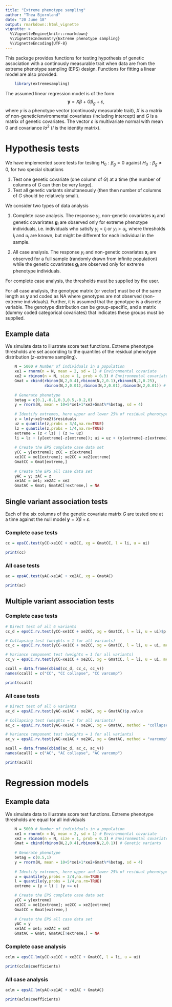 ```yaml
---
title: "Extreme phenotype sampling"
author: "Thea Bjornland"
date: "20 June 18"
output: rmarkdown::html_vignette
vignette: >
  %\VignetteEngine{knitr::rmarkdown}
  %\VignetteIndexEntry{Extreme phenotype sampling}
  %\VignetteEncoding{UTF-8}
---
```


This package provides functions for testing hypothesis of genetic association with a continously measurable trait when data are from the extreme phenotype sampling (EPS) design. Functions for fitting a linear model are also provided.

```r
    library(extremesampling)
```

The assumed linear regression model is of the form
$$\mathbf{y} = X \beta + G \beta_g + \varepsilon,$$
where $y$ is a phenotype vector (continuosly measurable trait), $X$ is a matrix of 
non-genetic/environmental covariates (including intercept) and $G$ is a matrix 
of genetic covariates. The vector $\varepsilon$ is multivariate normal
with mean $0$ and covariance $I\sigma^2$ ($I$ is the identity matrix).


# Hypothesis tests

We have implemented score tests for testing $H_0: \beta_g = 0$ against $H_0: \beta_g \neq 0$, for two special situations

1. Test one genetic covariate (one column of $G$) at a time (the number of columns of $G$ can then be very large).
2. Test all genetic variants simultaneously (then then number of columns of $G$ should be relatively small).


We consider two types of data analysis

1. Complete case analysis. The response $y_i$, non-genetic covariates $\mathbf{x}_i$ and genetic covarirates $\mathbf{g}_i$ are observed only for extreme phenotype individuals, i.e. individuals who satisfy $y_i < l_i$ or $y_i > u_i$, where thresholds $l_i$ and $u_i$ are known, but might be different for each individual in the sample.

2. All case analysis. The response $y_i$ and non-genetic covariates $\mathbf{x}_i$ are observed for a full sample (randomly drawn from infinite population) while the genetic covarirates $\mathbf{g}_i$ are observed only for extreme phenotype individuals.


For complete case analysis, the thresholds must be supplied by the user. 

For all case analysis, the genotype matrix (or vector) must be of the same length as $\mathbf{y}$ and coded as NA where genotypes are not observed (non-extreme individuals). Further, it is assumed that the genotype is a discrete variable. The genotype distribution can be group-specific, and a matrix (dummy coded categorical covariates) that indicates these groups must be supplied. 

## Example data

We simulate data to illustrate score test functions. Extreme phenotype thresholds are set accoriding to the quantiles of the residual phenotype distribution ($z$-extreme sampling).


```r
    N = 5000 # Number of individuals in a population
    xe1 = rnorm(n = N, mean = 2, sd = 1) # Environmental covariate
    xe2 = rbinom(n = N, size = 1, prob = 0.3) # Environmental covariate
    Gmat = cbind(rbinom(N,2,0.4),rbinom(N,2,0.1),rbinom(N,2,0.25),
                 rbinom(N,2,0.01),rbinom(N,2,0.01),rbinom(N,2,0.01)) # Genetic variants
    
    # Generate phenotype
    betag = c(0.1,-0.1,0.3,0.5,-0.2,0)
    y = rnorm(N, mean = 10+5*xe1+1*xe2+Gmat%*%betag, sd = 4)
    
    # Identify extremes, here upper and lower 25% of residual phenotype distribution
    z = lm(y~xe1+xe2)$residuals
    uz = quantile(z,probs = 3/4,na.rm=TRUE)
    lz = quantile(z,probs = 1/4,na.rm=TRUE)
    extreme = (z < lz) | (z >= uz)
    li = lz + (y[extreme]-z[extreme]); ui = uz + (y[extreme]-z[extreme])
    
    # Create the EPS complete case data set
    yCC = y[extreme]; zCC = z[extreme]
    xe1CC = xe1[extreme]; xe2CC = xe2[extreme]
    GmatCC = Gmat[extreme,]
    
    # Create the EPS all case data set
    yAC = y; zAC = z
    xe1AC = xe1; xe2AC = xe2
    GmatAC = Gmat; GmatAC[!extreme,] = NA
```

## Single variant association tests

Each of the six columns of the genetic covariate matrix $G$ are tested one at a time 
against the null model $\mathbf{y} = X\beta + \varepsilon$. 



### Complete case tests

```r
cc = epsCC.test(yCC~xe1CC + xe2CC, xg = GmatCC, l = li, u = ui)
```
```r
print(cc)
```

### All case tests


```r
ac = epsAC.test(yAC~xe1AC + xe2AC, xg = GmatAC)
```

```r
print(ac)
```



## Multiple variant association tests

### Complete case tests

```r

# Direct test of all 6 variants
cc_d = epsCC.rv.test(yCC~xe1CC + xe2CC, xg = GmatCC, l = li, u = ui)$p.value

# Collapsing test (weights = 1 for all variants)
cc_c = epsCC.rv.test(yCC~xe1CC + xe2CC, xg = GmatCC, l = li, u = ui, method = "collapse")$p.value

# Variance component test (weights = 1 for all variants)
cc_v = epsCC.rv.test(yCC~xe1CC + xe2CC, xg = GmatCC, l = li, u = ui, method = "varcomp")$p.value

ccall = data.frame(cbind(cc_d, cc_c, cc_v))
names(ccall) = c("CC", "CC collapse", "CC varcomp")
```

```r
print(ccall)
```


### All case tests

```r

# Direct test of all 6 variants
ac_d = epsAC.rv.test(yAC~xe1AC + xe2AC, xg = GmatAC)$p.value

# Collapsing test (weights = 1 for all variants)
ac_c = epsAC.rv.test(yAC~xe1AC + xe2AC, xg = GmatAC, method = "collapse")$p.value

# Variance component test (weights = 1 for all variants)
ac_v = epsAC.rv.test(yAC~xe1AC + xe2AC, xg = GmatAC, method = "varcomp")$p.value

acall = data.frame(cbind(ac_d, ac_c, ac_v))
names(acall) = c("AC", "AC collapse", "AC varcomp")
```

```r
print(acall)
```


# Regression models

## Example data

We simulate data to illustrate score test functions. Extreme phenotype thresholds are equal for all individuals


```r
    N = 5000 # Number of individuals in a population
    xe1 = rnorm(n = N, mean = 2, sd = 1) # Environmental covariate
    xe2 = rbinom(n = N, size = 1, prob = 0.3) # Environmental covariate
    Gmat = cbind(rbinom(N,2,0.4),rbinom(N,2,0.1)) # Genetic variants
    
    # Generate phenotype
    betag = c(0.5,1)
    y = rnorm(N, mean = 10+5*xe1+1*xe2+Gmat%*%betag, sd = 4)
    
    # Identify extremes, here upper and lower 25% of residual phenotype distribution
    u = quantile(y,probs = 3/4,na.rm=TRUE)
    l = quantile(y,probs = 1/4,na.rm=TRUE)
    extreme = (y < l) | (y >= u)

    # Create the EPS complete case data set
    yCC = y[extreme]
    xe1CC = xe1[extreme]; xe2CC = xe2[extreme]
    GmatCC = Gmat[extreme,]
    
    # Create the EPS all case data set
    yAC = y
    xe1AC = xe1; xe2AC = xe2
    GmatAC = Gmat; GmatAC[!extreme,] = NA
```

### Complete case analysis

```r
cclm = epsCC.lm(yCC~xe1CC + xe2CC + GmatCC, l = li, u = ui)
```

```r
print(cclm$coefficients)
```

### All case analysis

```r
aclm = epsAC.lm(yAC~xe1AC + xe2AC + GmatAC)
```

```r
print(aclm$coefficients)
```

